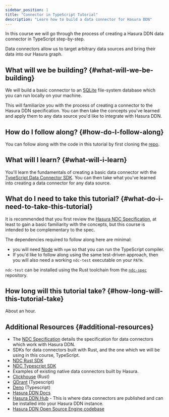 ```yaml
---
sidebar_position: 1
title: "Connector in TypeScript Tutorial"
description: "Learn how to build a data connector for Hasura DDN"
---
```


In this course we will go through the process of creating a Hasura DDN data connector in TypeScript step-by-step.

Data connectors allow us to target arbitrary data sources and bring their data into our Hasura graph.

## What will we be building? {#what-will-we-be-building}

We will build a basic connector to an [SQLite](https://www.sqlite.org/index.html) file-system database which you can run
locally on your machine.

This will familiarize you with the process of creating a connector to the Hasura DDN specification. You can then take
the concepts you've learned and apply them to any data source you'd like to integrate with Hasura DDN.

## How do I follow along? {#how-do-I-follow-along}

You can follow along with the code in this tutorial by first cloning the
[repo](/connectors/build-your-own/00-get-started/01-clone.mdx).

## What will I learn? {#what-will-i-learn}

You'll learn the fundamentals of creating a basic data connector with the
[TypeScript Data Connector SDK](https://github.com/hasura/ndc-sdk-typescript). You can then take what you've learned
into creating a data connector for any data source.

## What do I need to take this tutorial? {#what-do-i-need-to-take-this-tutorial}

It is recommended that you first review the [Hasura NDC Specification](http://hasura.github.io/ndc-spec/), at least to
gain a basic familiarity with the concepts, but this course is intended to be complementary to the spec.

The dependencies required to follow along here are minimal:

- you will need [Node](https://nodejs.org/en) with `npm` so that you can run the TypeScript compiler.
- If you'd like to follow along using the same test-driven approach, then you will also need a working `ndc-test`
  executable on your `PATH`.

`ndc-test` can be installed using the Rust toolchain from the [`ndc-spec`](https://github.com/hasura/ndc-spec)
repository.

## How long will this tutorial take? {#how-long-will-this-tutorial-take}

About an hour.

## Additional Resources {#additional-resources}

- The [NDC Specification](https://hasura.github.io/ndc-spec/specification/) details the specification for data
  connectors which work with Hasura DDN.
- SDKs for data connectors built with Rust, and the one which we will be using in this course, TypeScript.
- [NDC Rust SDK](https://github.com/hasura/ndc-sdk-rs)
- [NDC Typescript SDK](https://github.com/hasura/ndc-sdk-typescript)
- Examples of existing native data connectors built by Hasura.
- [Clickhouse](https://github.com/hasura/ndc-clickhouse) (Rust)
- [QDrant](https://github.com/hasura/ndc-qdrant) (Typescript)
- [Deno](https://github.com/hasura/ndc-typescript-deno) (Typescript)
- [Hasura DDN Docs](https://hasura.io/docs/3.0/index/)
- [Hasura DDN Hub](https://hasura.io/connectors#connectors-list) - This is where data connectors are published and can
  be installed into your Hasura DDN instance.
- [Hasura DDN Open Source Engine codebase](https://github.com/hasura/graphql-engine/tree/master/v3)
